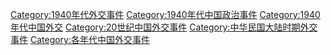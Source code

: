 [[Category:1940年代外交事件|Category:1940年代外交事件]]
[[Category:1940年代中国政治事件|Category:1940年代中国政治事件]]
[[Category:1940年代中国外交|Category:1940年代中国外交]]
[[Category:20世纪中国外交事件|Category:20世纪中国外交事件]]
[[Category:中华民国大陆时期外交事件|Category:中华民国大陆时期外交事件]]
[[Category:各年代中国外交事件|Category:各年代中国外交事件]]